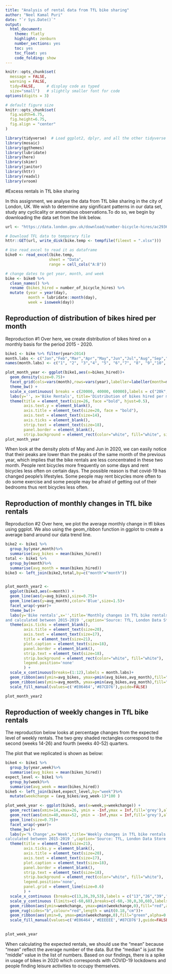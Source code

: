 ```yaml
---
title: "Analysis of rental data from TfL bike sharing"
author: "Neel Kamal Puri"
date: "`r Sys.Date()`"
output:
  html_document:
    theme: flatly
    highlight: zenburn
    number_sections: yes
    toc: yes
    toc_float: yes
    code_folding: show
---
```



```r
knitr::opts_chunk$set(
  message = FALSE, 
  warning = FALSE, 
  tidy=FALSE,     # display code as typed
  size="small")   # slightly smaller font for code
options(digits = 3)

# default figure size
knitr::opts_chunk$set(
  fig.width=6.75, 
  fig.height=6.75,
  fig.align = "center"
)
```


```r
library(tidyverse)  # Load ggplot2, dplyr, and all the other tidyverse packages
library(mosaic)
library(ggthemes)
library(lubridate)
library(here)
library(skimr)
library(janitor)
library(httr)
library(readxl)
library(vroom)
```

#Excess rentals in TfL bike sharing

In this assignment, we analyse the data from TfL bike sharing in the city of London, UK. We wish to determine any significant patterns in our data set, study any cyclicality or anomalous observations.To do so, we begin by downloading the data set from the link below.

```r
url <- "https://data.london.gov.uk/download/number-bicycle-hires/ac29363e-e0cb-47cc-a97a-e216d900a6b0/tfl-daily-cycle-hires.xlsx"

# Download TFL data to temporary file
httr::GET(url, write_disk(bike.temp <- tempfile(fileext = ".xlsx")))

# Use read_excel to read it as dataframe
bike0 <- read_excel(bike.temp,
                   sheet = "Data",
                   range = cell_cols("A:B"))

# change dates to get year, month, and week
bike <- bike0 %>% 
  clean_names() %>% 
  rename (bikes_hired = number_of_bicycle_hires) %>% 
  mutate (year = year(day),
          month = lubridate::month(day),
          week = isoweek(day))
```

## Reproduction of distribution of bikes hired per month

Reproduction #1
Over here, we create distribution of bikes hired on a monthly basis for the period 2015 - 2020.

```r
bike1 <- bike %>% filter(year>2014)
month.labs <- c("Jan","Feb","Mar","Apr","May","Jun","Jul","Aug","Sep","Oct","Nov","Dec")
names(month.labs) <- c("1", "2", "3","4", "5", "6","7", "8", "9","10", "11", "12")

plot_month_year <- ggplot(bike1,aes(x=bikes_hired))+ 
  geom_density(size=0.75)+ 
  facet_grid(cols=vars(month),rows=vars(year),labeller=labeller(month=month.labs))+
  theme_bw() +
  scale_x_continuous( breaks = c(20000, 40000, 60000),labels = c("20k", "40k", "60k"))+
  labs(y='', x='Bike Rentals', title='Distribution of bikes hired per month')+
  theme(title = element_text(size=26, face ="bold", hjust=0.5),
        axis.text.y = element_blank(),
        axis.title = element_text(size=20, face = "bold"),
        axis.text = element_text(size=14),
        axis.ticks = element_blank(),
        strip.text = element_text(size=18),
        panel.border = element_blank(),
        strip.background = element_rect(color="white", fill="white", size=1))
plot_month_year
```

When look at the density plots of May and Jun in 2020, we can easily notice that their peaks are lower than the peaks of the same month of the previous year, which implies that the bike rentals are less concentrated in these two month. People rent bicycles more frequently on some days and rent bicycles less often on certain days. The possible reason is that covid-19 has changed people's lifestyles. Some people may rent bicycles more often to do some exercise and some people may be afraid of getting out of their bedrooms thus rent bicycles less often.

## Reproduction of monthly changes in TfL bike rentals

Reproduction #2
Over here, we plot the average monthly change in tfl bikes using ggplot. We also using the geom_ribbon function in ggplot to create a average band around our data trend line.  

```r
bike2 <- bike1 %>%
  group_by(year,month)%>%
  summarise(avg_bikes = mean(bikes_hired))
total <- bike1 %>%
  group_by(month)%>%
  summarise(avg_month = mean(bikes_hired))
bike3 <- left_join(bike2,total,by=c("month"="month"))


plot_month_year2 <- 
  ggplot(bike3,aes(x=month)) +
  geom_line(aes(y=avg_bikes),size=0.75)+
  geom_line(aes(y=avg_month),color='Blue',size=1.5)+
  facet_wrap(~year)+
  theme_bw()+
  labs(y='Bike rentals',x='',title='Monthly changes in TfL bike rentals',subtitle = 'Change from monthly average shown in blue 
and calculated between 2015-2019 ',caption='Source: TfL, London Data Store')+
  theme(axis.ticks = element_blank(),
        axis.title = element_text(size=20),
        axis.text = element_text(size=17),
        title = element_text(size=21),
        plot.caption = element_text(size=18),
        panel.border = element_blank(),
        strip.text = element_text(size=18),
        strip.background = element_rect(color="white", fill="white"),
        legend.position='none'
        ) +
  scale_x_continuous(breaks=(1:12),labels = month.labs)+
  geom_ribbon(aes(ymin=avg_bikes, ymax=pmin(avg_bikes,avg_month),fill="red",alpha=0.3))+
  geom_ribbon(aes(ymin=avg_month, ymax=pmin(avg_bikes,avg_month),fill="green",alpha=0.3))+
  scale_fill_manual(values=c('#E06464','#87CD76'),guide=FALSE)

plot_month_year2

```

## Reproduction of weekly changes in TfL bike rentals

The reproduction below looks at percentage changes from the expected level of weekly rentals. The two grey shaded rectangles correspond to the second (weeks 14-26) and fourth (weeks 40-52) quarters.

The plot that we replicated is shown as below:

```r
bike4 <- bike1 %>%
  group_by(year,week)%>%
  summarise(avg_bikes = mean(bikes_hired))
expect_level <- bike1 %>%
  group_by(week)%>%
  summarise(avg_week = mean(bikes_hired)) 
bike5 <- left_join(bike4,expect_level,by="week")%>%
  mutate(weekchange = (avg_bikes/avg_week-1)*100 )

plot_week_year <- ggplot(bike5, aes(x=week,y=weekchange)) +
  geom_rect(aes(xmin=14,xmax=26, ymin = -Inf,ymax = Inf,fill='grey'),alpha=0.2)+  
  geom_rect(aes(xmin=40,xmax=52, ymin = -Inf,ymax = Inf,fill='grey'),alpha=0.2)+ 
  geom_line(size=0.75)+  
  facet_wrap(~year)+
  theme_bw()+
  labs(y='% Change',x='Week',title='Weekly changes in TfL bike rentals',subtitle = '% Change from weekly average 
calculated between 2015-2019 ',caption='Source: TfL, London Data Store')+
  theme(title = element_text(size=21),
        axis.ticks.y = element_blank(),
        axis.title = element_text(size=20),
        axis.text = element_text(size=17),
        plot.caption = element_text(size=18),
        panel.border = element_blank(),
        strip.text = element_text(size=18),
        strip.background = element_rect(color="white", fill="white"),
        legend.position='none',
        panel.grid = element_line(size=0.6)
        ) +
  scale_x_continuous (breaks=c(13,26,39,53),labels = c("13","26","39","53"))+
  scale_y_continuous (limits=c(-60,60),breaks=c(-60,-30,0,30,60),labels = c("-60%","-30%","0%","30%","60%"))+
  geom_ribbon(aes(ymin=weekchange, ymax=pmin(weekchange,0),fill="red",alpha=0.3))+
  geom_rug(sides="b",colour="red",length = unit(0.18,"cm"))+
  geom_ribbon(aes(ymin=0, ymax=pmin(weekchange,0),fill="green",alpha=0.3))+
  scale_fill_manual(values=c('#E06464','#EEEEEE','#87CD76'),guide=FALSE)
  

plot_week_year


```

When calculating the expected rentals, we should use the "mean" because "mean" reflect the average number of the data. But the "median" is just the "middle" value in the list of numbers. Based on our findings, there is a spike in usage of bikes in 2020 which corresponds with COVID-19 lockdowns and people finding leisure activities to occupy themselves.  


